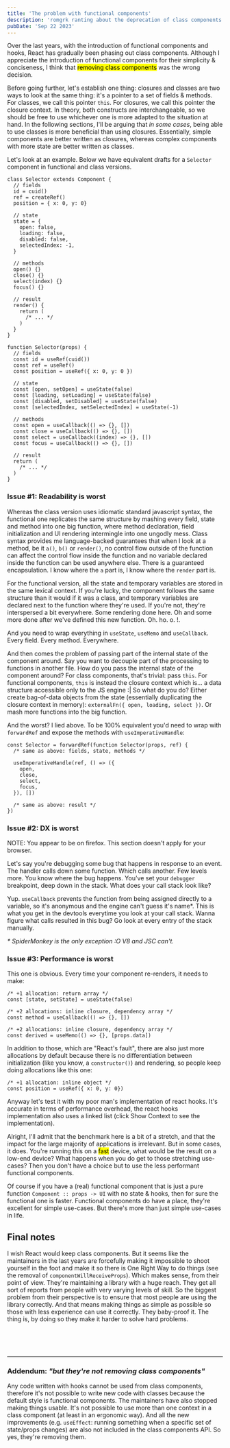 ```yaml
---
title: 'The problem with functional components'
description: 'romgrk ranting about the deprecation of class components'
pubDate: 'Sep 22 2023'
---
```



Over the last years, with the introduction of functional components and hooks, React has gradually been phasing out class components. Although I appreciate the introduction of functional components for their simplicity & conciseness, I think that <mark title="read the addendum">removing class components</mark> was the wrong decision.

Before going further, let's establish one thing: closures and classes are two ways to look at the same thing: it's a pointer to a set of fields & methods. For classes, we call this pointer `this`. For closures, we call this pointer the closure context. In theory, both constructs are interchangeable, so we should be free to use whichever one is more adapted to the situation at hand. In the following sections, I'll be arguing that *in some cases*, being able to use classes is more beneficial than using closures. Essentially, simple components are better written as closures, whereas complex components with more state are better written as classes.

Let's look at an example. Below we have equivalent drafts for a `Selector` component in functional and class versions.

<div class="row mb-1">

```tsx
class Selector extends Component {
  // fields
  id = cuid()
  ref = createRef()
  position = { x: 0, y: 0}

  // state
  state = {
    open: false,
    loading: false,
    disabled: false,
    selectedIndex: -1,
  }

  // methods
  open() {}
  close() {}
  select(index) {}
  focus() {}

  // result
  render() {
    return (
      /* ... */
    )
  }
}
```

```tsx
function Selector(props) {
  // fields
  const id = useRef(cuid())
  const ref = useRef()
  const position = useRef({ x: 0, y: 0 })

  // state
  const [open, setOpen] = useState(false)
  const [loading, setLoading] = useState(false)
  const [disabled, setDisabled] = useState(false)
  const [selectedIndex, setSelectedIndex] = useState(-1)

  // methods
  const open = useCallback(() => {}, [])
  const close = useCallback(() => {}, [])
  const select = useCallback((index) => {}, [])
  const focus = useCallback(() => {}, [])

  // result
  return (
    /* ... */
  )
}
```

</div>

### Issue #1: Readability is worst

Whereas the class version uses idiomatic standard javascript syntax, the functional one replicates the same structure by mashing every field, state and method into one big function, where method declaration, field initialization and UI rendering intermingle into one ungodly mess. Class syntax provides me language-backed guarantees that when I look at a method, be it `a()`, `b()` or `render()`, no control flow outside of the function can affect the control flow inside the function and no variable declared inside the function can be used anywhere else. There is a guaranteed encapsulation. I know where the `a` part is, I know where the `render` part is.

For the functional version, all the state and temporary variables are stored in the same lexical context. If you're lucky, the component follows the same structure than it would if it was a class, and temporary variables are declared next to the function where they're used. If you're not, they're interspersed a bit everywhere. Some rendering done here. Oh and some more done after we've defined this new function. Oh. ho. o. !.

And you need to wrap everything in `useState`, `useMemo` and `useCallback`. Every field. Every method. Everywhere.

And then comes the problem of passing part of the internal state of the component around. Say you want to decouple part of the processing to functions in another file. How do you pass the internal state of the component around? For class components, that's trivial: pass `this`. For functional components, `this` is instead the closure context which is... a data structure accessible only to the JS engine :|
So what do you do? Either create bag-of-data objects from the state (essentially duplicating the closure context in memory): `externalFn({ open, loading, select })`. Or mash more functions into the big function.

And the worst? I lied above. To be 100% equivalent you'd need to wrap with `forwardRef` and expose the methods with `useImperativeHandle`:

```tsx
const Selector = forwardRef(function Selector(props, ref) {
  /* same as above: fields, state, methods */

  useImperativeHandle(ref, () => ({
    open,
    close,
    select,
    focus,
  }), [])

  /* same as above: result */
})

```

### Issue #2: DX is worst

<div class="if-firefox text-warning">NOTE: You appear to be on firefox. This section doesn't apply for your browser.</div>

Let's say you're debugging some bug that happens in response to an event. The handler calls down some function. Which calls another. Few levels more. You know where the bug happens. You've set your `debugger` breakpoint, deep down in the stack. What does your call stack look like?

<ExampleStack client:load />

Yup. `useCallback` prevents the function from being assigned directly to a variable, so it's anonymous and the engine can't guess it's name*. This is what you get in the devtools everytime you look at your call stack. Wanna figure what calls resulted in this bug? Go look at every entry of the stack manually.

*\* SpiderMonkey is the only exception :O V8 and JSC can't.*

### Issue #3: Performance is worst

This one is obvious. Every time your component re-renders, it needs to make:

```tsx
/* +1 allocation: return array */
const [state, setState] = useState(false)

/* +2 allocations: inline closure, dependency array */
const method = useCallback(() => {}, [])

/* +2 allocations: inline closure, dependency array */
const derived = useMemo(() => {}, [props.data])
```

In addition to those, which are "React's fault", there are also just more allocations by default because there is no differentiation between initialization (like you know, a `constructor()`) and rendering, so people keep doing allocations like this one:

```tsx
/* +1 allocation: inline object */
const position = useRef({ x: 0, y: 0})
```

Anyway let's test it with my poor man's implementation of react hooks. It's accurate in terms of performance overhead, the react hooks implementation also uses a linked list (click Show Context to see the implementation).

<ExamplePerformance client:load />

Alright, I'll admit that the benchmark here is a bit of a stretch, and that the impact for the large majority of applications is irrelevant. But in some cases, it does. You're running this on a <mark title="I'm guessing I have no idea">fast</mark> device, what would be the result on a low-end device? What happens when you do get to those stretching use-cases? Then you don't have a choice but to use the less performant functional components.

Of course if you have a (real) functional component that is just a pure function `Component :: props -> UI` with no state & hooks, then for sure the functional one is faster. Functional components do have a place, they're excellent for simple use-cases. But there's more than just simple use-cases in life.

## Final notes

I wish React would keep class components. But it seems like the maintainers in the last years are forcefully making it impossible to shoot yourself in the foot and make it so there is One Right Way to do things (see the removal of `componentWillReceiveProps`). Which makes sense, from their point of view. They're maintaining a library with a huge reach. They get all sort of reports from people with very varying levels of skill. So the biggest problem from their perspective is to ensure that most people are using the library correctly. And that means making things as simple as possible so those with less experience can use it correctly. They baby-proof it. The thing is, by doing so they make it harder to solve hard problems.

<br/>
<RandomPlant />
<br/>
<br/>

<hr/>

### Addendum: *"but they're not removing class components"*

Any code written with hooks cannot be used from class components, therefore it's not possible to write new code with classes because the default style is functional components. The maintainers have also stopped making things usable. It's not possible to use more than one context in a class component (at least in an ergonomic way). And all the new improvements (e.g. `useEffect`: running something when a specific set of state/props changes) are also not included in the class components API. So yes, they're removing them.
